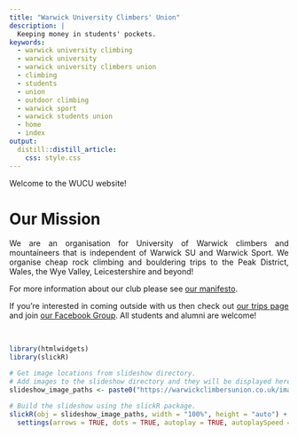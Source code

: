 ```yaml
---
title: "Warwick University Climbers' Union"
description: | 
  Keeping money in students' pockets.
keywords:
  - warwick university climbing
  - warwick university
  - warwick university climbers union
  - climbing
  - students
  - union
  - outdoor climbing
  - warwick sport
  - warwick students union
  - home
  - index
output: 
  distill::distill_article:
    css: style.css
---
```


<style>
body {
text-align: justify}
</style>


Welcome to the WUCU website! 

# Our Mission
We are an organisation for University of Warwick climbers and mountaineers that is independent of Warwick SU and Warwick Sport. We organise cheap rock climbing and bouldering trips to the Peak District, Wales, the Wye Valley, Leicestershire and beyond! 

For more information about our club please see [our manifesto](manifesto.html).

If you're interested in coming outside with us then check out [our trips page](trips.html) and join [our Facebook Group](https://www.facebook.com/groups/3206887099412017){target="_blank"}. All students and alumni are welcome!

<br>

```r
library(htmlwidgets)
library(slickR)

# Get image locations from slideshow directory.
# Add images to the slideshow directory and they will be displayed here.
slideshow_image_paths <- paste0("https://warwickclimbersunion.co.uk/images/slideshow/", list.files("images/slideshow"))

# Build the slideshow using the slickR package.
slickR(obj = slideshow_image_paths, width = "100%", height = "auto") + 
  settings(arrows = TRUE, dots = TRUE, autoplay = TRUE, autoplaySpeed = 3000, mobileFirst = TRUE)
```



